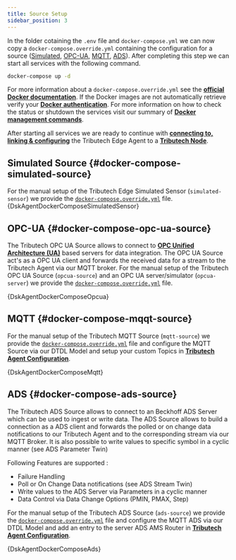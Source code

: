 ```yaml
---
title: Source Setup
sidebar_position: 3
---
```



In the folder cotaining the `.env` file and `docker-compose.yml` we can now copy a `docker-compose.override.yml`
containing the configuration for a source ([Simulated](#docker-compose-simulated-source), [OPC-UA](#docker-compose-opc-ua-source), [MQTT](#docker-compose-mqqt-source), [ADS](#docker-compose-ads-source)).
After completing this step we can start all services with the following command.
```bash
docker-compose up -d
```
For more information about a `docker-compose.override.yml` see the [**official Docker documentation**](https://docs.docker.com/compose/extends/#understanding-multiple-compose-files).
If the  Docker images are not automatically retrieve verify your [**Docker authentication**](./docker-compose-setup.mdx#private-docker-registry). For more information on how to check the status or shutdown the services visit our summary of [**Docker management commands**](../../requirements.mdx#docker-compose-commands).


After starting all services we are ready to continue with [**connecting to, linking & configuring**](../../../agent_companion.mdx#agent-companion-connect) the Tributech Edge Agent to a [**Tributech Node**](../../../node.md).


## Simulated Source {#docker-compose-simulated-source}

For the manual setup of the Tributech Edge Simulated Sensor (`simulated-sensor`) we provide the [`docker-compose.override.yml`](../../../deployments/dsk-agent/simulated-sensor/docker-compose.override.yml) file.
<CodeBlock className="language-yml" title="docker-compose.override.yml">{DskAgentDockerComposeSimulatedSensor}</CodeBlock>


## OPC-UA {#docker-compose-opc-ua-source}
The Tributech OPC UA Source allows to connect to [**OPC Unified Architecture (UA)**](https://opcfoundation.org/about/opc-technologies/opc-ua/) based servers for data integration. The OPC UA Source act's as a OPC UA client and forwards the received data for a stream to the Tributech Agent via our MQTT broker.
For the manual setup of the Tributech OPC UA Source (`opcua-source`) and an OPC UA server/simulator (`opcua-server`) we provide the [`docker-compose.override.yml`](../../../../deployments/dsk-agent/opcua/docker-compose.override.yml) file.

<CodeBlock className="language-yml" title="docker-compose.override.yml">{DskAgentDockerComposeOpcua}</CodeBlock>

## MQTT {#docker-compose-mqqt-source}
For the manual setup of the Tributech MQTT Source (`mqtt-source`) we provide the [`docker-compose.override.yml`](../../../../deployments/dsk-agent/mqtt/docker-compose.override.yml) file and configure the MQTT Source via our DTDL Model and setup your custom Topics in [**Tributech Agent Configuration**](../../../agent_configuration.mdx).

<CodeBlock className="language-yml" title="docker-compose.override.yml">{DskAgentDockerComposeMqtt}</CodeBlock>

## ADS {#docker-compose-ads-source}

The Tributech ADS Source allows to connect to an Beckhoff ADS Server which can be used to ingest or write data. 
The ADS Source allows to build a connection as a ADS client and forwards the polled or on change data notifications to our Tributech Agent and to the corresponding stream via our MQTT Broker. 
It is also possible to write values to specific symbol in a cyclic manner (see ADS Parameter Twin)

Following Features are supported : 
- Failure Handling
- Poll or On Change Data notifications (see ADS Stream Twin)
- Write values to the ADS Server via Parameters in a cyclic manner 
- Data Control via Data Change Options (PMIN, PMAX, Step)

For the manual setup of the Tributech ADS Source (`ads-source`) we provide the [`docker-compose.override.yml`](../../../../deployments/dsk-agent/opcua/docker-compose.override.yml) file and configure the MQTT ADS via our DTDL Model and add an entry to the server ADS AMS Router in [**Tributech Agent Configuration**](../../../agent_configuration.mdx).

<CodeBlock className="language-yml" title="docker-compose.override.yml">{DskAgentDockerComposeAds}</CodeBlock>

